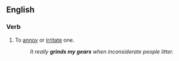 ==English==
{{rfe|en}}
===Verb===
{{head|en|verb}}

# {{lb|en|informal}} To [[annoy]] or [[irritate]] one.
#: ''It really '''grinds my gears''' when inconsiderate people litter.''